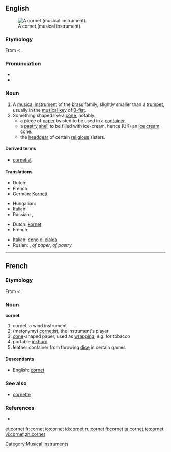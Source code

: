 {{wikipedia}}
==English==
[[Image:Cornet2.png|thumb|A cornet (musical instrument).]]

===Etymology===
From {{F.}} {{term|cornet|lang=fr}} < {{L.}} {{term|cornu|cornū|horn|lang=la}}.

===Pronunciation===
* {{IPA|/kɔɹ.ˈnɛt/}}
* {{rhymes|ɔː(r)nɪt}}

===Noun===
{{en-noun}}

# A [[musical instrument]] of the [[brass]] family, slightly smaller than a [[trumpet]], usually in the [[musical key]] of [[B-flat]].
# Something shaped like a [[cone]], notably:
#* a piece of [[paper]] twisted to be used in a [[container]].
#* a [[pastry]] [[shell]] to be filled with ice-cream, hence (UK) an [[ice cream cone]].
#* the [[headgear]] of certain [[religious]] sisters.

====Derived terms====
* [[cornetist]]

====Translations====
{{trans-top|musical instrument}}
* Dutch: {{t+|nl|kornet}}
* French: {{t+|fr|cornet|m}}
* German: [[Kornett]] {{n}}
{{trans-mid}}
* Hungarian: {{t-|hu|kornett}}
* Italian: {{t+|it|cornetta|f}}
* Russian: {{t|ru|корнет|m|sc=Cyrl|tr=kornét}}, {{t|ru|корнет-а-пистон|m|sc=Cyrl|tr=kornét-a-pistón}}
{{trans-bottom}}

{{trans-top|cone}}
* Dutch: [[kornet]]
* French: {{t+|fr|cornet|m}}
{{trans-mid}}
* Italian: [[cono di cialda]] {{m}}
* Rusian: {{t|ru|кулёк|m|sc=Cyrl|tr=kul'ók}}, {{t|ru|фунтик|m|sc=Cyrl|tr=fúntik}} ''of paper'', {{t|ru|рожок|m|sc=Cyrl|tr=rožók}} ''of pastry''
{{trans-bottom}}

[[Category:Musical instruments]]

----

==French==

===Etymology===
From {{term|corne||horn|lang=fr}} < {{L.|fr}} {{term|cornu|cornū|lang=la}}.

===Noun===
'''cornet'''

# cornet, a wind instrument
# (metonymy) [[cornetist]], the instrument's player
# [[cone]]-shaped paper, used as [[wrapping]], e.g. for tobacco
# portable [[inkhorn]]
# leather container from throwing [[dice]] in certain games

====Descendants====
* English: [[#English|cornet]]

===See also===
* [[cornette]]

===References===
* {{NPLarousse}}

[[et:cornet]]
[[fr:cornet]]
[[io:cornet]]
[[id:cornet]]
[[ru:cornet]]
[[fi:cornet]]
[[ta:cornet]]
[[te:cornet]]
[[vi:cornet]]
[[zh:cornet]]
